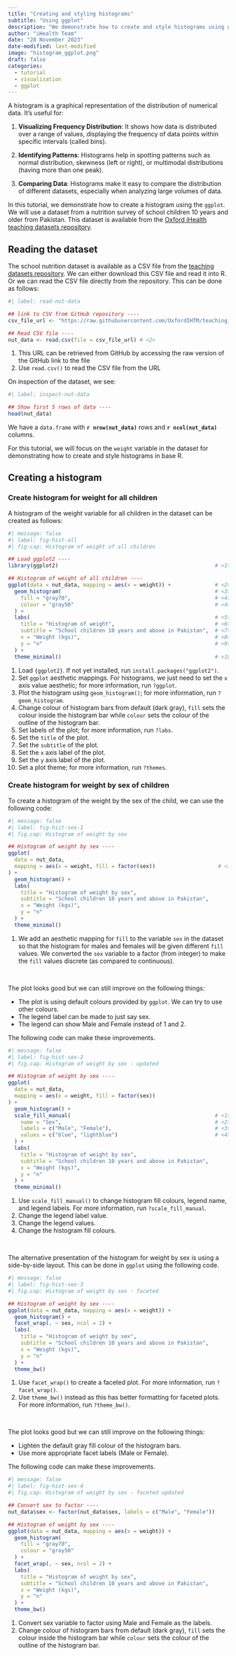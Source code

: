 ```yaml
---
title: "Creating and styling histograms"
subtitle: "Using ggplot"
description: "We demonstrate how to create and style histograms using ggplot"
author: "iHealth Team"
date: "28 November 2023"
date-modified: last-modified
image: "histogram_ggplot.png"
draft: false
categories:
  - tutorial
  - visualisation
  - ggplot
---
```


A histogram is a graphical representation of the distribution of numerical data. It's useful for:

1. **Visualizing Frequency Distribution**: It shows how data is distributed over a range of values, displaying the frequency of data points within specific intervals (called bins).
   
2. **Identifying Patterns**: Histograms help in spotting patterns such as normal distribution, skewness (left or right), or multimodal distributions (having more than one peak).

3. **Comparing Data**: Histograms make it easy to compare the distribution of different datasets, especially when analyzing large volumes of data.

In this tutorial, we demonstrate how to create a histogram using the `ggplot`. We will use a dataset from a nutrition survey of school children 10 years and older from Pakistan. This dataset is available from the [Oxford iHealth](https://oxford-ihtm.io) [teaching datasets repository](https://github.com/OxfordIHTM/teaching_datasets).

## Reading the dataset

The school nutrition dataset is available as a CSV file from the [teaching datasets repository](https://github.com/OxfordIHTM/teaching_datasets). We can either download this CSV file and read it into R. Or we can read the CSV file directly from the repository. This can be done as follows:

```r
#| label: read-nut-data

## link to CSV from GitHub repository ----
csv_file_url <- "https://raw.githubusercontent.com/OxfordIHTM/teaching_datasets/refs/heads/main/school_nutrition.csv" # <1>

## Read CSV file ----
nut_data <- read.csv(file = csv_file_url) # <2>
```

1. This URL can be retrieved from GitHub by accessing the raw version of the GitHub link to the file
2. Use `read.csv()` to read the CSV file from the URL

On inspection of the dataset, we see:

```r
#| label: inspect-nut-data

## Show first 5 rows of data ----
head(nut_data)
```

We have a `data.frame` with **`r nrow(nut_data)`** rows and **`r ncol(nut_data)`** columns.

For this tutorial, we will focus on the `weight` variable in the dataset for demonstrating how to create and style histograms in base R. 

## Creating a histogram {#sec-create-histogram}

### Create histogram for weight for all children

A histogram of the weight variable for all children in the dataset can be created as follows:

```r
#| message: false
#| label: fig-hist-all
#| fig-cap: Histogram of weight of all children

## Load ggplot2 ----
library(ggplot2)                                                  # <1>

## Histogram of weight of all children ----
ggplot(data = nut_data, mapping = aes(x = weight)) +              # <2>
  geom_histogram(                                                 # <3>
    fill = "gray70",                                              # <4>
    colour = "gray50"                                             # <4>
  ) +                                                             
  labs(                                                           # <5>
    title = "Histogram of weight",                                # <6>
    subtitle = "School children 10 years and above in Pakistan",  # <7>
    x = "Weight (kgs)",                                           # <8>
    y = "n"                                                       # <9>
  ) +
  theme_minimal()                                                 # <10>
```

1. Load `{ggplot2}`. If not yet installed, run `install.packages("ggplot2")`.
2. Set `ggplot` aesthetic mappings. For histograms, we just need to set the `x` axis value aesthetic; for more information, run `?ggplot`.
3. Plot the histogram using `geom_histogram()`; for more information, run `?geom_histogram`.
4. Change colour of histogram bars from default (dark gray), `fill` sets the colour inside the histogram bar while `colour` sets the colour of the outline of the histogram bar.
5. Set labels of the plot; for more information, run `?labs`.
6. Set the `title` of the plot.
7. Set the `subtitle` of the plot.
8. Set the `x` axis label of the plot.
9. Set the `y` axis label of the plot.
10. Set a plot theme; for more information, run `?themes`.

### Create histogram for weight by sex of children

To create a histogram of the weight by the sex of the child, we can use the following code:

```r
#| message: false
#| label: fig-hist-sex-1
#| fig.cap: Histogram of weight by sex

## Histogram of weight by sex ----
ggplot(
  data = nut_data, 
  mapping = aes(x = weight, fill = factor(sex))                    # <1>
) +
  geom_histogram() +
  labs(
    title = "Histogram of weight by sex",
    subtitle = "School children 10 years and above in Pakistan",
    x = "Weight (kgs)",
    y = "n"
  ) +
  theme_minimal()
```

1. We add an aesthetic mapping for `fill` to the variable `sex` in the dataset so that the histogram for males and females will be given different `fill` values. We converted the `sex` variable to a factor (from integer) to make the `fill` values discrete (as compared to continuous).

<br/>

The plot looks good but we can still improve on the following things:

* The plot is using default colours provided by `ggplot`. We can try to use other colours.
* The legend label can be made to just say sex.
* The legend can show Male and Female instead of 1 and 2.

The following code can make these improvements.

```r
#| message: false
#| label: fig-hist-sex-2
#| fig.cap: Histogram of weight by sex - updated

## Histogram of weight by sex ----
ggplot(
  data = nut_data, 
  mapping = aes(x = weight, fill = factor(sex))
) +
  geom_histogram() +
  scale_fill_manual(                                              # <1>
    name = "Sex",                                                 # <2>
    labels = c("Male", "Female"),                                 # <3>
    values = c("blue", "lightblue")                               # <4>
  ) +
  labs(
    title = "Histogram of weight by sex",
    subtitle = "School children 10 years and above in Pakistan",
    x = "Weight (kgs)",
    y = "n"
  ) +
  theme_minimal()
```

1. Use `scale_fill_manual()` to change histogram fill colours, legend name, and legend labels. For more information, run `?scale_fill_manual`.
2. Change the legend label value.
3. Change the legend values.
4. Change the histogram fill colours.

<br/>

The alternative presentation of the histogram for weight by sex is using a side-by-side layout. This can be done in `ggplot` using the following code.

```r
#| message: false
#| label: fig-hist-sex-3
#| fig.cap: Histogram of weight by sex - faceted

## Histogram of weight by sex ----
ggplot(data = nut_data, mapping = aes(x = weight)) +
  geom_histogram() +
  facet_wrap(. ~ sex, ncol = 2) +                                       # <1>
  labs(
    title = "Histogram of weight by sex",
    subtitle = "School children 10 years and above in Pakistan",
    x = "Weight (kgs)",
    y = "n"
  ) +
  theme_bw()                                                            # <2>
```

1. Use `facet_wrap()` to create a faceted plot. For more information, run `?facet_wrap()`.
2. Use `theme_bw()` instead as this has better formatting for faceted plots. For more information, run `?theme_bw()`.

<br/>

The plot looks good but we can still improve on the following things:

* Lighten the default gray fill colour of the histogram bars.
* Use more appropriate facet labels (Male or Female).

The following code can make these improvements.

```r
#| message: false
#| label: fig-hist-sex-4
#| fig.cap: Histogram of weight by sex - faceted updated

## Convert sex to factor ----
nut_data$sex <- factor(nut_data$sex, labels = c("Male", "Female"))      # <1>

## Histogram of weight by sex ----
ggplot(data = nut_data, mapping = aes(x = weight)) +
  geom_histogram(
    fill = "gray70",                                                    # <2>
    colour = "gray50"                                                   # <2>
  ) +
  facet_wrap(. ~ sex, ncol = 2) +
  labs(
    title = "Histogram of weight by sex",
    subtitle = "School children 10 years and above in Pakistan",
    x = "Weight (kgs)",
    y = "n"
  ) +
  theme_bw()
```

1. Convert sex variable to factor using Male and Female as the labels.
2. Change colour of histogram bars from default (dark gray), `fill` sets the colour inside the histogram bar while `colour` sets the colour of the outline of the histogram bar.
